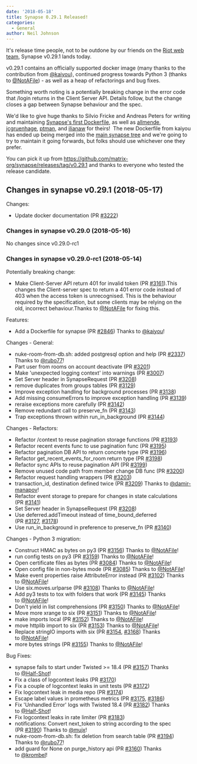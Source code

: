 ```yaml
---
date: '2018-05-18'
title: Synapse 0.29.1 Released!
categories:
  - General
author: Neil Johnson
---
```


It's release time people, not to be outdone by our friends on the <a href="https://medium.com/@RiotChat/stickers-are-here-introducing-riot-im-0-15-for-web-desktop-284c32b93acc">Riot web team</a>, Synapse v0.29.1 lands today.

v0.29.1 contains an officially supported docker image (many thanks to the contribution from <a href="https://github.com/kaiyou">@kaiyou</a>), continued progress towards Python 3 (thanks to <a class="user-mention" href="https://github.com/NotAFile" data-hovercard-user-id="5447747" data-octo-click="hovercard-link-click" data-octo-dimensions="link_type:self" aria-describedby="hovercard-aria-description">@NotAFile</a>) - as well as a heap of refactorings and bug fixes.

Something worth noting is a potentially breaking change in the error code that /login returns in the Client Server API. Details follow, but the change closes a gap between Synapse behaviour and the spec.

We'd like to give huge thanks to Silvio Fricke and Andreas Peters for writing and maintaining <a href="https://github.com/AVENTER-UG/docker-matrix">Synapse's first Dockerfile</a>, as well as <a href="https://github.com/allmende/docker-synapse">allmende</a>, <a href="https://github.com/jcgruenhage/docker-synapse">jcgruenhage</a>, <a href="https://github.com/ptman/synapse-docker">ptman</a>, and <a href="https://github.com/ilianaw/dockerfiles/tree/master/synapse">ilianaw</a> for theirs!  The new Dockerfile from kaiyou has ended up being merged into the <a href="https://github.com/matrix-org/synapse/tree/master/contrib/docker">main synapse tree</a> and we're going to try to maintain it going forwards, but folks should use whichever one they prefer.

You can pick it up from <a href="https://github.com/matrix-org/synapse/releases/tag/v0.29.1">https://github.com/matrix-org/synapse/releases/tag/v0.29.1</a> and thanks to everyone who tested the release candidate.
<h2>Changes in synapse v0.29.1 (2018-05-17)</h2>
Changes:
<ul>
 	<li>Update docker documentation (PR <a href="https://github.com/matrix-org/synapse/pull/3222">#3222</a>)</li>
</ul>
<h3>Changes in synapse v0.29.0 (2018-05-16)</h3>
No changes since v0.29.0-rc1
<h3>Changes in synapse v0.29.0-rc1 (2018-05-14)</h3>
Potentially breaking change:
<ul>
 	<li>Make Client-Server API return 401 for invalid token (PR <a class="issue-link js-issue-link" href="https://github.com/matrix-org/synapse/pull/3161" data-error-text="Failed to load issue title" data-id="319022836" data-permission-text="Issue title is private" data-url="https://github.com/matrix-org/synapse/issues/3161">#3161</a>).This changes the Client-server spec to return a 401 error code instead of 403 when the access token is unrecognised. This is the behaviour required by the specification, but some clients may be relying on the old, incorrect behaviour.Thanks to <a class="user-mention" href="https://github.com/NotAFile" data-hovercard-user-id="5447747" data-octo-click="hovercard-link-click" data-octo-dimensions="link_type:self" aria-describedby="hovercard-aria-description">@NotAFile</a> for fixing this.</li>
</ul>
Features:
<ul>
 	<li>Add a Dockerfile for synapse (PR <a class="issue-link js-issue-link" href="https://github.com/matrix-org/synapse/pull/2846" data-error-text="Failed to load issue title" data-id="294138160" data-permission-text="Issue title is private" data-url="https://github.com/matrix-org/synapse/issues/2846">#2846</a>) Thanks to <a class="user-mention" href="https://github.com/kaiyou" data-hovercard-user-id="847861" data-octo-click="hovercard-link-click" data-octo-dimensions="link_type:self" aria-describedby="hovercard-aria-description">@kaiyou</a>!</li>
</ul>
Changes - General:
<ul>
 	<li>nuke-room-from-db.sh: added postgresql option and help (PR <a class="issue-link js-issue-link" href="https://github.com/matrix-org/synapse/pull/2337" data-error-text="Failed to load issue title" data-id="240936932" data-permission-text="Issue title is private" data-url="https://github.com/matrix-org/synapse/issues/2337">#2337</a>) Thanks to <a class="user-mention" href="https://github.com/rubo77" data-hovercard-user-id="1591563" data-octo-click="hovercard-link-click" data-octo-dimensions="link_type:self" aria-describedby="hovercard-aria-description">@rubo77</a>!</li>
 	<li>Part user from rooms on account deactivate (PR <a class="issue-link js-issue-link" href="https://github.com/matrix-org/synapse/pull/3201" data-error-text="Failed to load issue title" data-id="321584384" data-permission-text="Issue title is private" data-url="https://github.com/matrix-org/synapse/issues/3201">#3201</a>)</li>
 	<li>Make 'unexpected logging context' into warnings (PR <a class="issue-link js-issue-link" href="https://github.com/matrix-org/synapse/pull/3007" data-error-text="Failed to load issue title" data-id="305674363" data-permission-text="Issue title is private" data-url="https://github.com/matrix-org/synapse/issues/3007">#3007</a>)</li>
 	<li>Set Server header in SynapseRequest (PR <a class="issue-link js-issue-link" href="https://github.com/matrix-org/synapse/pull/3208" data-error-text="Failed to load issue title" data-id="322021667" data-permission-text="Issue title is private" data-url="https://github.com/matrix-org/synapse/issues/3208">#3208</a>)</li>
 	<li>remove duplicates from groups tables (PR <a class="issue-link js-issue-link" href="https://github.com/matrix-org/synapse/pull/3129" data-error-text="Failed to load issue title" data-id="317640994" data-permission-text="Issue title is private" data-url="https://github.com/matrix-org/synapse/issues/3129">#3129</a>)</li>
 	<li>Improve exception handling for background processes (PR <a class="issue-link js-issue-link" href="https://github.com/matrix-org/synapse/pull/3138" data-error-text="Failed to load issue title" data-id="318353806" data-permission-text="Issue title is private" data-url="https://github.com/matrix-org/synapse/issues/3138">#3138</a>)</li>
 	<li>Add missing consumeErrors to improve exception handling (PR <a class="issue-link js-issue-link" href="https://github.com/matrix-org/synapse/pull/3139" data-error-text="Failed to load issue title" data-id="318354891" data-permission-text="Issue title is private" data-url="https://github.com/matrix-org/synapse/issues/3139">#3139</a>)</li>
 	<li>reraise exceptions more carefully (PR <a class="issue-link js-issue-link" href="https://github.com/matrix-org/synapse/pull/3142" data-error-text="Failed to load issue title" data-id="318362067" data-permission-text="Issue title is private" data-url="https://github.com/matrix-org/synapse/issues/3142">#3142</a>)</li>
 	<li>Remove redundant call to preserve_fn (PR <a class="issue-link js-issue-link" href="https://github.com/matrix-org/synapse/pull/3143" data-error-text="Failed to load issue title" data-id="318369685" data-permission-text="Issue title is private" data-url="https://github.com/matrix-org/synapse/issues/3143">#3143</a>)</li>
 	<li>Trap exceptions thrown within run_in_background (PR <a class="issue-link js-issue-link" href="https://github.com/matrix-org/synapse/pull/3144" data-error-text="Failed to load issue title" data-id="318372621" data-permission-text="Issue title is private" data-url="https://github.com/matrix-org/synapse/issues/3144">#3144</a>)</li>
</ul>
Changes - Refactors:
<ul>
 	<li>Refactor /context to reuse pagination storage functions (PR <a class="issue-link js-issue-link" href="https://github.com/matrix-org/synapse/pull/3193" data-error-text="Failed to load issue title" data-id="321240389" data-permission-text="Issue title is private" data-url="https://github.com/matrix-org/synapse/issues/3193">#3193</a>)</li>
 	<li>Refactor recent events func to use pagination func (PR <a class="issue-link js-issue-link" href="https://github.com/matrix-org/synapse/pull/3195" data-error-text="Failed to load issue title" data-id="321511701" data-permission-text="Issue title is private" data-url="https://github.com/matrix-org/synapse/issues/3195">#3195</a>)</li>
 	<li>Refactor pagination DB API to return concrete type (PR <a class="issue-link js-issue-link" href="https://github.com/matrix-org/synapse/pull/3196" data-error-text="Failed to load issue title" data-id="321514152" data-permission-text="Issue title is private" data-url="https://github.com/matrix-org/synapse/issues/3196">#3196</a>)</li>
 	<li>Refactor get_recent_events_for_room return type (PR <a class="issue-link js-issue-link" href="https://github.com/matrix-org/synapse/pull/3198" data-error-text="Failed to load issue title" data-id="321524525" data-permission-text="Issue title is private" data-url="https://github.com/matrix-org/synapse/issues/3198">#3198</a>)</li>
 	<li>Refactor sync APIs to reuse pagination API (PR <a class="issue-link js-issue-link" href="https://github.com/matrix-org/synapse/pull/3199" data-error-text="Failed to load issue title" data-id="321556855" data-permission-text="Issue title is private" data-url="https://github.com/matrix-org/synapse/issues/3199">#3199</a>)</li>
 	<li>Remove unused code path from member change DB func (PR <a class="issue-link js-issue-link" href="https://github.com/matrix-org/synapse/pull/3200" data-error-text="Failed to load issue title" data-id="321572270" data-permission-text="Issue title is private" data-url="https://github.com/matrix-org/synapse/issues/3200">#3200</a>)</li>
 	<li>Refactor request handling wrappers (PR <a class="issue-link js-issue-link" href="https://github.com/matrix-org/synapse/pull/3203" data-error-text="Failed to load issue title" data-id="321896316" data-permission-text="Issue title is private" data-url="https://github.com/matrix-org/synapse/issues/3203">#3203</a>)</li>
 	<li>transaction_id, destination defined twice (PR <a class="issue-link js-issue-link" href="https://github.com/matrix-org/synapse/pull/3209" data-error-text="Failed to load issue title" data-id="322050253" data-permission-text="Issue title is private" data-url="https://github.com/matrix-org/synapse/issues/3209">#3209</a>) Thanks to <a class="user-mention" href="https://github.com/damir-manapov" data-hovercard-user-id="84543" data-octo-click="hovercard-link-click" data-octo-dimensions="link_type:self" aria-describedby="hovercard-aria-description">@damir-manapov</a>!</li>
 	<li>Refactor event storage to prepare for changes in state calculations (PR <a class="issue-link js-issue-link" href="https://github.com/matrix-org/synapse/pull/3141" data-error-text="Failed to load issue title" data-id="318360848" data-permission-text="Issue title is private" data-url="https://github.com/matrix-org/synapse/issues/3141">#3141</a>)</li>
 	<li>Set Server header in SynapseRequest (PR <a class="issue-link js-issue-link" href="https://github.com/matrix-org/synapse/pull/3208" data-error-text="Failed to load issue title" data-id="322021667" data-permission-text="Issue title is private" data-url="https://github.com/matrix-org/synapse/issues/3208">#3208</a>)</li>
 	<li>Use deferred.addTimeout instead of time_bound_deferred (PR <a class="issue-link js-issue-link" href="https://github.com/matrix-org/synapse/pull/3127" data-error-text="Failed to load issue title" data-id="316624675" data-permission-text="Issue title is private" data-url="https://github.com/matrix-org/synapse/issues/3127">#3127</a>, <a class="issue-link js-issue-link" href="https://github.com/matrix-org/synapse/pull/3178" data-error-text="Failed to load issue title" data-id="319723346" data-permission-text="Issue title is private" data-url="https://github.com/matrix-org/synapse/issues/3178">#3178</a>)</li>
 	<li>Use run_in_background in preference to preserve_fn (PR <a class="issue-link js-issue-link" href="https://github.com/matrix-org/synapse/pull/3140" data-error-text="Failed to load issue title" data-id="318358846" data-permission-text="Issue title is private" data-url="https://github.com/matrix-org/synapse/issues/3140">#3140</a>)</li>
</ul>
Changes - Python 3 migration:
<ul>
 	<li>Construct HMAC as bytes on py3 (PR <a class="issue-link js-issue-link" href="https://github.com/matrix-org/synapse/pull/3156" data-error-text="Failed to load issue title" data-id="318672814" data-permission-text="Issue title is private" data-url="https://github.com/matrix-org/synapse/issues/3156">#3156</a>) Thanks to <a class="user-mention" href="https://github.com/NotAFile" data-hovercard-user-id="5447747" data-octo-click="hovercard-link-click" data-octo-dimensions="link_type:self" aria-describedby="hovercard-aria-description">@NotAFile</a>!</li>
 	<li>run config tests on py3 (PR <a class="issue-link js-issue-link" href="https://github.com/matrix-org/synapse/pull/3159" data-error-text="Failed to load issue title" data-id="318819505" data-permission-text="Issue title is private" data-url="https://github.com/matrix-org/synapse/issues/3159">#3159</a>) Thanks to <a class="user-mention" href="https://github.com/NotAFile" data-hovercard-user-id="5447747" data-octo-click="hovercard-link-click" data-octo-dimensions="link_type:self" aria-describedby="hovercard-aria-description">@NotAFile</a>!</li>
 	<li>Open certificate files as bytes (PR <a class="issue-link js-issue-link" href="https://github.com/matrix-org/synapse/pull/3084" data-error-text="Failed to load issue title" data-id="312978895" data-permission-text="Issue title is private" data-url="https://github.com/matrix-org/synapse/issues/3084">#3084</a>) Thanks to <a class="user-mention" href="https://github.com/NotAFile" data-hovercard-user-id="5447747" data-octo-click="hovercard-link-click" data-octo-dimensions="link_type:self" aria-describedby="hovercard-aria-description">@NotAFile</a>!</li>
 	<li>Open config file in non-bytes mode (PR <a class="issue-link js-issue-link" href="https://github.com/matrix-org/synapse/pull/3085" data-error-text="Failed to load issue title" data-id="312979176" data-permission-text="Issue title is private" data-url="https://github.com/matrix-org/synapse/issues/3085">#3085</a>) Thanks to <a class="user-mention" href="https://github.com/NotAFile" data-hovercard-user-id="5447747" data-octo-click="hovercard-link-click" data-octo-dimensions="link_type:self" aria-describedby="hovercard-aria-description">@NotAFile</a>!</li>
 	<li>Make event properties raise AttributeError instead (PR <a class="issue-link js-issue-link" href="https://github.com/matrix-org/synapse/pull/3102" data-error-text="Failed to load issue title" data-id="314438601" data-permission-text="Issue title is private" data-url="https://github.com/matrix-org/synapse/issues/3102">#3102</a>) Thanks to <a class="user-mention" href="https://github.com/NotAFile" data-hovercard-user-id="5447747" data-octo-click="hovercard-link-click" data-octo-dimensions="link_type:self" aria-describedby="hovercard-aria-description">@NotAFile</a>!</li>
 	<li>Use six.moves.urlparse (PR <a class="issue-link js-issue-link" href="https://github.com/matrix-org/synapse/pull/3108" data-error-text="Failed to load issue title" data-id="314444112" data-permission-text="Issue title is private" data-url="https://github.com/matrix-org/synapse/issues/3108">#3108</a>) Thanks to <a class="user-mention" href="https://github.com/NotAFile" data-hovercard-user-id="5447747" data-octo-click="hovercard-link-click" data-octo-dimensions="link_type:self" aria-describedby="hovercard-aria-description">@NotAFile</a>!</li>
 	<li>Add py3 tests to tox with folders that work (PR <a class="issue-link js-issue-link" href="https://github.com/matrix-org/synapse/pull/3145" data-error-text="Failed to load issue title" data-id="318431714" data-permission-text="Issue title is private" data-url="https://github.com/matrix-org/synapse/issues/3145">#3145</a>) Thanks to <a class="user-mention" href="https://github.com/NotAFile" data-hovercard-user-id="5447747" data-octo-click="hovercard-link-click" data-octo-dimensions="link_type:self" aria-describedby="hovercard-aria-description">@NotAFile</a>!</li>
 	<li>Don't yield in list comprehensions (PR <a class="issue-link js-issue-link" href="https://github.com/matrix-org/synapse/pull/3150" data-error-text="Failed to load issue title" data-id="318628803" data-permission-text="Issue title is private" data-url="https://github.com/matrix-org/synapse/issues/3150">#3150</a>) Thanks to <a class="user-mention" href="https://github.com/NotAFile" data-hovercard-user-id="5447747" data-octo-click="hovercard-link-click" data-octo-dimensions="link_type:self" aria-describedby="hovercard-aria-description">@NotAFile</a>!</li>
 	<li>Move more xrange to six (PR <a class="issue-link js-issue-link" href="https://github.com/matrix-org/synapse/pull/3151" data-error-text="Failed to load issue title" data-id="318628945" data-permission-text="Issue title is private" data-url="https://github.com/matrix-org/synapse/issues/3151">#3151</a>) Thanks to <a class="user-mention" href="https://github.com/NotAFile" data-hovercard-user-id="5447747" data-octo-click="hovercard-link-click" data-octo-dimensions="link_type:self" aria-describedby="hovercard-aria-description">@NotAFile</a>!</li>
 	<li>make imports local (PR <a class="issue-link js-issue-link" href="https://github.com/matrix-org/synapse/pull/3152" data-error-text="Failed to load issue title" data-id="318629082" data-permission-text="Issue title is private" data-url="https://github.com/matrix-org/synapse/issues/3152">#3152</a>) Thanks to <a class="user-mention" href="https://github.com/NotAFile" data-hovercard-user-id="5447747" data-octo-click="hovercard-link-click" data-octo-dimensions="link_type:self" aria-describedby="hovercard-aria-description">@NotAFile</a>!</li>
 	<li>move httplib import to six (PR <a class="issue-link js-issue-link" href="https://github.com/matrix-org/synapse/pull/3153" data-error-text="Failed to load issue title" data-id="318629172" data-permission-text="Issue title is private" data-url="https://github.com/matrix-org/synapse/issues/3153">#3153</a>) Thanks to <a class="user-mention" href="https://github.com/NotAFile" data-hovercard-user-id="5447747" data-octo-click="hovercard-link-click" data-octo-dimensions="link_type:self" aria-describedby="hovercard-aria-description">@NotAFile</a>!</li>
 	<li>Replace stringIO imports with six (PR <a class="issue-link js-issue-link" href="https://github.com/matrix-org/synapse/pull/3154" data-error-text="Failed to load issue title" data-id="318629362" data-permission-text="Issue title is private" data-url="https://github.com/matrix-org/synapse/issues/3154">#3154</a>, <a class="issue-link js-issue-link" href="https://github.com/matrix-org/synapse/pull/3168" data-error-text="Failed to load issue title" data-id="319453092" data-permission-text="Issue title is private" data-url="https://github.com/matrix-org/synapse/issues/3168">#3168</a>) Thanks to <a class="user-mention" href="https://github.com/NotAFile" data-hovercard-user-id="5447747" data-octo-click="hovercard-link-click" data-octo-dimensions="link_type:self" aria-describedby="hovercard-aria-description">@NotAFile</a>!</li>
 	<li>more bytes strings (PR <a class="issue-link js-issue-link" href="https://github.com/matrix-org/synapse/pull/3155" data-error-text="Failed to load issue title" data-id="318672504" data-permission-text="Issue title is private" data-url="https://github.com/matrix-org/synapse/issues/3155">#3155</a>) Thanks to <a class="user-mention" href="https://github.com/NotAFile" data-hovercard-user-id="5447747" data-octo-click="hovercard-link-click" data-octo-dimensions="link_type:self" aria-describedby="hovercard-aria-description">@NotAFile</a>!</li>
</ul>
Bug Fixes:
<ul>
 	<li>synapse fails to start under Twisted &gt;= 18.4 (PR <a class="issue-link js-issue-link" href="https://github.com/matrix-org/synapse/pull/3157" data-error-text="Failed to load issue title" data-id="318721696" data-permission-text="Issue title is private" data-url="https://github.com/matrix-org/synapse/issues/3157">#3157</a>) Thanks to <a class="user-mention" href="https://github.com/Half-Shot" data-hovercard-user-id="2072976" data-octo-click="hovercard-link-click" data-octo-dimensions="link_type:self" aria-describedby="hovercard-aria-description">@Half-Shot</a>!</li>
 	<li>Fix a class of logcontext leaks (PR <a class="issue-link js-issue-link" href="https://github.com/matrix-org/synapse/pull/3170" data-error-text="Failed to load issue title" data-id="319506071" data-permission-text="Issue title is private" data-url="https://github.com/matrix-org/synapse/issues/3170">#3170</a>)</li>
 	<li>Fix a couple of logcontext leaks in unit tests (PR <a class="issue-link js-issue-link" href="https://github.com/matrix-org/synapse/pull/3172" data-error-text="Failed to load issue title" data-id="319584239" data-permission-text="Issue title is private" data-url="https://github.com/matrix-org/synapse/issues/3172">#3172</a>)</li>
 	<li>Fix logcontext leak in media repo (PR <a class="issue-link js-issue-link" href="https://github.com/matrix-org/synapse/pull/3174" data-error-text="Failed to load issue title" data-id="319596214" data-permission-text="Issue title is private" data-url="https://github.com/matrix-org/synapse/issues/3174">#3174</a>)</li>
 	<li>Escape label values in prometheus metrics (PR <a class="issue-link js-issue-link" href="https://github.com/matrix-org/synapse/pull/3175" data-error-text="Failed to load issue title" data-id="319611493" data-permission-text="Issue title is private" data-url="https://github.com/matrix-org/synapse/issues/3175">#3175</a>, <a class="issue-link js-issue-link" href="https://github.com/matrix-org/synapse/pull/3186" data-error-text="Failed to load issue title" data-id="319955083" data-permission-text="Issue title is private" data-url="https://github.com/matrix-org/synapse/issues/3186">#3186</a>)</li>
 	<li>Fix 'Unhandled Error' logs with Twisted 18.4 (PR <a class="issue-link js-issue-link" href="https://github.com/matrix-org/synapse/pull/3182" data-error-text="Failed to load issue title" data-id="319867481" data-permission-text="Issue title is private" data-url="https://github.com/matrix-org/synapse/issues/3182">#3182</a>) Thanks to <a class="user-mention" href="https://github.com/Half-Shot" data-hovercard-user-id="2072976" data-octo-click="hovercard-link-click" data-octo-dimensions="link_type:self" aria-describedby="hovercard-aria-description">@Half-Shot</a>!</li>
 	<li>Fix logcontext leaks in rate limiter (PR <a class="issue-link js-issue-link" href="https://github.com/matrix-org/synapse/pull/3183" data-error-text="Failed to load issue title" data-id="319883299" data-permission-text="Issue title is private" data-url="https://github.com/matrix-org/synapse/issues/3183">#3183</a>)</li>
 	<li>notifications: Convert next_token to string according to the spec (PR <a class="issue-link js-issue-link" href="https://github.com/matrix-org/synapse/pull/3190" data-error-text="Failed to load issue title" data-id="320496620" data-permission-text="Issue title is private" data-url="https://github.com/matrix-org/synapse/issues/3190">#3190</a>) Thanks to <a class="user-mention" href="https://github.com/mujx" data-hovercard-user-id="6430350" data-octo-click="hovercard-link-click" data-octo-dimensions="link_type:self" aria-describedby="hovercard-aria-description">@mujx</a>!</li>
 	<li>nuke-room-from-db.sh: fix deletion from search table (PR <a class="issue-link js-issue-link" href="https://github.com/matrix-org/synapse/pull/3194" data-error-text="Failed to load issue title" data-id="321366575" data-permission-text="Issue title is private" data-url="https://github.com/matrix-org/synapse/issues/3194">#3194</a>) Thanks to <a class="user-mention" href="https://github.com/rubo77" data-hovercard-user-id="1591563" data-octo-click="hovercard-link-click" data-octo-dimensions="link_type:self" aria-describedby="hovercard-aria-description">@rubo77</a>!</li>
 	<li>add guard for None on purge_history api (PR <a class="issue-link js-issue-link" href="https://github.com/matrix-org/synapse/pull/3160" data-error-text="Failed to load issue title" data-id="318873877" data-permission-text="Issue title is private" data-url="https://github.com/matrix-org/synapse/issues/3160">#3160</a>) Thanks to <a class="user-mention" href="https://github.com/krombel" data-hovercard-user-id="11167142" data-octo-click="hovercard-link-click" data-octo-dimensions="link_type:self" aria-describedby="hovercard-aria-description">@krombel</a>!</li>
</ul>